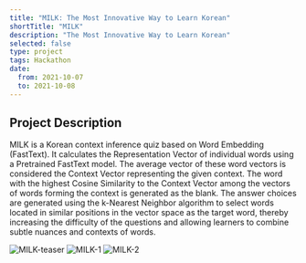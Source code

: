 ```yaml
---
title: "MILK: The Most Innovative Way to Learn Korean"
shortTitle: "MILK"
description: "The Most Innovative Way to Learn Korean"
selected: false
type: project
tags: Hackathon
date:
  from: 2021-10-07
  to: 2021-10-08
---
```


## Project Description

MILK is a Korean context inference quiz based on Word Embedding (FastText). It calculates the Representation Vector of individual words using a Pretrained FastText model. The average vector of these word vectors is considered the Context Vector representing the given context. The word with the highest Cosine Similarity to the Context Vector among the vectors of words forming the context is generated as the blank. The answer choices are generated using the k-Nearest Neighbor algorithm to select words located in similar positions in the vector space as the target word, thereby increasing the difficulty of the questions and allowing learners to combine subtle nuances and contexts of words.

![MILK-teaser](/assets/milk.png)
![MILK-1](/assets/milk1.png)
![MILK-2](/assets/milk2.png)
